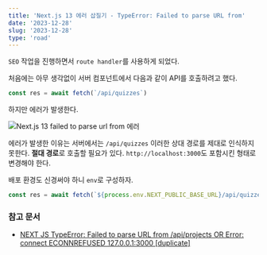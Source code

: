 ```yaml
---
title: 'Next.js 13 에러 삽질기 - TypeError: Failed to parse URL from'
date: '2023-12-28'
slug: '2023-12-28'
type: 'road'
---
```


`SEO` 작업을 진행하면서 `route handler`를 사용하게 되었다.

처음에는 아무 생각없이 서버 컴포넌트에서 다음과 같이 API를 호출하려고 했다.

```ts
const res = await fetch(`/api/quizzes`)
```

하지만 에러가 발생한다.

<Image
  src="https://raw.githubusercontent.com/jgjgill/blog/main/roads/images/next-js-13-failed-to-parse-url-from-error.png"
  alt="Next.js 13 failed to parse url from 에러"
/>

에러가 발생한 이유는 서버에서는 `/api/quizzes` 이러한 상대 경로를 제대로 인식하지 못한다.
**절대 경로**로 호출할 필요가 있다.
`http://localhost:3000`도 포함시킨 형태로 변경해야 한다.

배포 환경도 신경써야 하니 `env`로 구성하자.

```ts
const res = await fetch(`${process.env.NEXT_PUBLIC_BASE_URL}/api/quizzes`)
```

### 참고 문서

- [NEXT JS TypeError: Failed to parse URL from /api/projects OR Error: connect ECONNREFUSED 127.0.0.1:3000 [duplicate]](https://stackoverflow.com/questions/74966208/next-js-typeerror-failed-to-parse-url-from-api-projects-or-error-connect-econ)
